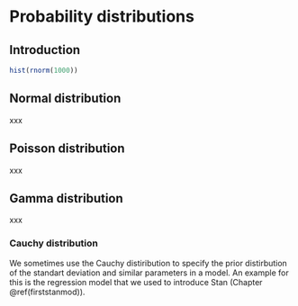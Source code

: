 # Probability distributions {#distributions}

## Introduction

```r
hist(rnorm(1000))
```


## Normal distribution
xxx

## Poisson distribution
xxx

## Gamma distribution
xxx

### Cauchy distribution {#cauchydistri}
We sometimes use the Cauchy distiribution to specify the prior distirbution of the standart deviation and similar parameters in a model. An example for this is the regression model that we used to introduce Stan (Chapter \@ref(firststanmod)).


